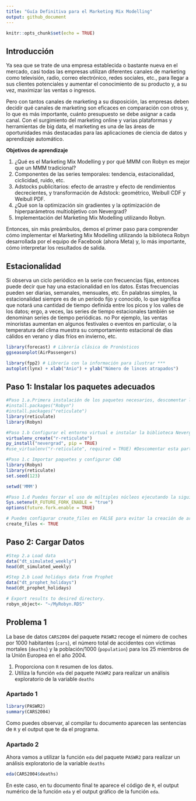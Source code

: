 ```yaml
---
title: "Guía Definitiva para el Marketing Mix Modelling"
output: github_document
---
```


```r
knitr::opts_chunk$set(echo = TRUE)
```

## Introducción

Ya sea que se trate de una empresa establecida o bastante nueva en el mercado, casi todas las empresas utilizan diferentes canales de marketing como televisión, radio, correo electrónico, redes sociales, etc., para llegar a sus clientes potenciales y aumentar el conocimiento de su producto y, a su vez, maximizar las ventas o ingresos.

Pero con tantos canales de marketing a su disposición, las empresas deben decidir qué canales de marketing son eficaces en comparación con otros y, lo que es más importante, cuánto presupuesto se debe asignar a cada canal. Con el surgimiento del marketing online y varias plataformas y herramientas de big data, el marketing es una de las áreas de oportunidades más destacadas para las aplicaciones de ciencia de datos y aprendizaje automático.

<strong>Objetivos de aprendizaje</strong></p>

<ol>
  <li>¿Qué es el Marketing Mix Modelling y por qué MMM con Robyn es mejor que un MMM tradicional?</li>
  <li>Componentes de las series temporales: tendencia, estacionalidad, ciclicidad, ruido, etc.</li>
  <li>Adstocks publicitarios: efecto de arrastre y efecto de rendimientos decrecientes, y transformación de Adstock: geométrico, Weibull CDF y Weibull PDF.</li>
  <li>¿Qué son la optimización sin gradientes y la optimización de hiperparámetros multiobjetivo con Nevergrad?</li>
  <li>Implementación del Marketing Mix Modelling utilizando Robyn.</li>
</ol>


Entonces, sin más preámbulos, demos el primer paso para comprender cómo implementar el Marketing Mix Modelling utilizando la biblioteca Robyn desarrollada por el equipo de Facebook (ahora Meta) y, lo más importante, cómo interpretar los resultados de salida.

## Estacionalidad
Si observa un ciclo periódico en la serie con frecuencias fijas, entonces puede decir que hay una estacionalidad en los datos. Estas frecuencias pueden ser diarias, semanales, mensuales, etc. En palabras simples, la estacionalidad siempre es de un período fijo y conocido, lo que significa que notará una cantidad de tiempo definida entre los picos y los valles de los datos; ergo, a veces, las series de tiempo estacionales también se denominan series de tiempo periódicas.
no
Por ejemplo, las ventas minoristas aumentan en algunos festivales o eventos en particular, o la temperatura del clima muestra su comportamiento estacional de días cálidos en verano y días fríos en invierno, etc.

```r
library(forecast) # Librería clásica de Pronósticos
ggseasonplot(AirPassengers)
```

```r
library(fpp2) # Librería con la información para ilustrar ***
autoplot(lynx) + xlab("Anio") + ylab("Número de linces atrapados")
```

## Paso 1: Instalar los paquetes adecuados

```r
#Paso 1.a.Primera instalación de los paquetes necesarios, descomentar la primera vez
#install.packages("Robyn")
#install.packages("reticulate")
library(reticulate)
library(Robyn)
```

```r
#Paso 1.b Configurar el entorno virtual e instalar la biblioteca Nevergrad
virtualenv_create("r-reticulate")
py_install("nevergrad", pip = TRUE)
#use_virtualenv("r-reticulate", required = TRUE) #Descomentar esta parte la primera vez
```

```r
#Paso 1.c Importar paquetes y configurar CWD
library(Robyn) 
library(reticulate)
set.seed(123)

setwd('MMM')
```

```r
#Paso 1.d Puedes forzar el uso de múltiples núcleos ejecutando la siguiente línea de código
Sys.setenv(R_FUTURE_FORK_ENABLE = "true")
options(future.fork.enable = TRUE)

# Puedes configurar create_files en FALSE para evitar la creación de archivos localmente
create_files <- TRUE
```

## Paso 2: Cargar Datos

```r
#Step 2.a Load data
data("dt_simulated_weekly")
head(dt_simulated_weekly)

#Step 2.b Load holidays data from Prophet
data("dt_prophet_holidays")
head(dt_prophet_holidays)

# Export results to desired directory.
robyn_object<- "~/MyRobyn.RDS"
```

## Problema 1

La base de datos `CARS2004` del paquete `PASWR2` recoge el número de coches por 1000 habitantes (`cars`), el número total de accidentes con víctimas mortales (`deaths`) y la población/1000 (`population`) para los 25 miembros de la Unión Europea en el año 2004.

1. Proporciona con `R` resumen de los datos. 
2. Utiliza la función `eda` del paquete `PASWR2` para realizar un análisis exploratorio de la variable `deaths`


### Apartado 1

```r
library(PASWR2)
summary(CARS2004) 
```

Como puedes observar, al compilar tu documento aparecen las sentencias de `R` y el output que te da el programa.


### Apartado 2

Ahora vamos a utilizar la función `eda` del paquete `PASWR2` para realizar un análisis exploratorio de la variable `deaths`

```r
eda(CARS2004$deaths)
```

En este caso, en tu documento final te aparece el código de `R`, el output numérico de la función `eda` y el output gráfico de la función `eda`.


